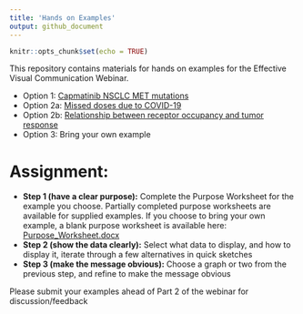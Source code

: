 ```yaml
---
title: 'Hands on Examples'
output: github_document
---
```


```r
knitr::opts_chunk$set(echo = TRUE)
```

This repository contains materials for hands on examples for the Effective Visual Communication Webinar. 

* Option 1: [Capmatinib NSCLC MET mutations](Capmatinib_NSCLC_MET_mutations/)
* Option 2a: [Missed doses due to COVID-19](Missed_Doses_Due_to_COVID/)
* Option 2b: [Relationship between receptor occupancy and tumor response](Receptor_Occupancy_Tumor_Response/)
* Option 3: Bring your own example

# Assignment:

* **Step 1 (have a clear purpose):** Complete the Purpose Worksheet for the example you choose. Partially completed purpose worksheets are available for supplied examples. If you choose to bring your own example, a blank purpose worksheet is available here: [Purpose_Worksheet.docx](Purpose_Worksheet.docx)
* **Step 2 (show the data clearly):** Select what data to display, and how to display it, iterate through a few alternatives in quick sketches
* **Step 3 (make the message obvious):** Choose a graph or two from the previous step, and refine to make the message obvious

Please submit your examples ahead of Part 2 of the webinar for discussion/feedback

